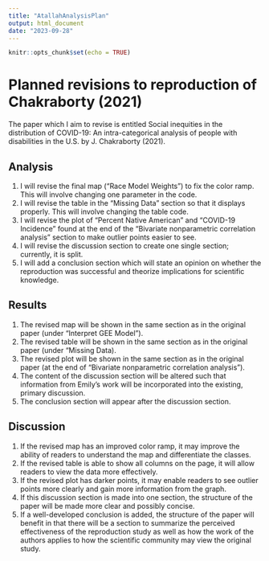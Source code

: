 ```yaml
---
title: "AtallahAnalysisPlan"
output: html_document
date: "2023-09-28"
---
```


```r
knitr::opts_chunk$set(echo = TRUE)
```

# Planned revisions to reproduction of Chakraborty (2021)
The paper which I aim to revise is entitled Social inequities in the distribution of COVID-19: An intra-categorical analysis of people with disabilities in the U.S. by J. Chakraborty (2021). 

## Analysis
1. I will revise the final map ("Race Model Weights") to fix the color ramp. This will involve changing one parameter in the code.
2. I will revise the table in the "Missing Data" section so that it displays properly. This will involve changing the table code.
3. I will revise the plot of "Percent Native American" and "COVID-19 Incidence" found at the end of the "Bivariate nonparametric correlation analysis" section to make outlier points easier to see.
4. I will revise the discussion section to create one single section; currently, it is split.
5. I will add a conclusion section which will state an opinion on whether the reproduction was successful and theorize implications for scientific knowledge.

## Results

1. The revised map will be shown in the same section as in the original paper (under "Interpret GEE Model").
2. The revised table will be shown in the same section as in the original paper (under "Missing Data).
3. The revised plot will be shown in the same section as in the original paper (at the end of "Bivariate nonparametric correlation analysis").
4. The content of the discussion section will be altered such that information from Emily's work will be incorporated into the existing, primary discussion.
5. The conclusion section will appear after the discussion section.

## Discussion

1. If the revised map has an improved color ramp, it may improve the ability of readers to understand the map and differentiate the classes. 
2. If the revised table is able to show all columns on the page, it will allow readers to view the data more effectively.
3. If the revised plot has darker points, it may enable readers to see outlier points more clearly and gain more information from the graph.
4. If this discussion section is made into one section, the structure of the paper will be made more clear and possibly concise.
5. If a well-developed conclusion is added, the structure of the paper will benefit in that there will be a section to summarize the perceived effectiveness of the reproduction study as well as how the work of the authors applies to how the scientific community may view the original study.
